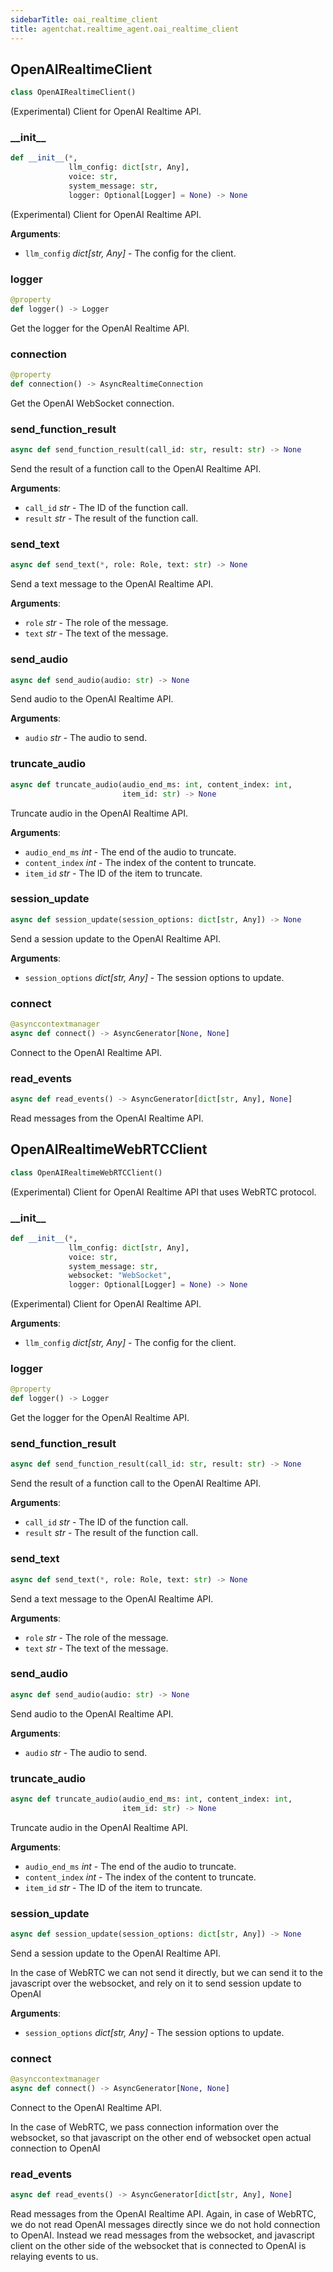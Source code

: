 ```yaml
---
sidebarTitle: oai_realtime_client
title: agentchat.realtime_agent.oai_realtime_client
---
```


## OpenAIRealtimeClient

```python
class OpenAIRealtimeClient()
```

(Experimental) Client for OpenAI Realtime API.

### \_\_init\_\_

```python
def __init__(*,
             llm_config: dict[str, Any],
             voice: str,
             system_message: str,
             logger: Optional[Logger] = None) -> None
```

(Experimental) Client for OpenAI Realtime API.

**Arguments**:

- `llm_config` _dict[str, Any]_ - The config for the client.

### logger

```python
@property
def logger() -> Logger
```

Get the logger for the OpenAI Realtime API.

### connection

```python
@property
def connection() -> AsyncRealtimeConnection
```

Get the OpenAI WebSocket connection.

### send\_function\_result

```python
async def send_function_result(call_id: str, result: str) -> None
```

Send the result of a function call to the OpenAI Realtime API.

**Arguments**:

- `call_id` _str_ - The ID of the function call.
- `result` _str_ - The result of the function call.

### send\_text

```python
async def send_text(*, role: Role, text: str) -> None
```

Send a text message to the OpenAI Realtime API.

**Arguments**:

- `role` _str_ - The role of the message.
- `text` _str_ - The text of the message.

### send\_audio

```python
async def send_audio(audio: str) -> None
```

Send audio to the OpenAI Realtime API.

**Arguments**:

- `audio` _str_ - The audio to send.

### truncate\_audio

```python
async def truncate_audio(audio_end_ms: int, content_index: int,
                         item_id: str) -> None
```

Truncate audio in the OpenAI Realtime API.

**Arguments**:

- `audio_end_ms` _int_ - The end of the audio to truncate.
- `content_index` _int_ - The index of the content to truncate.
- `item_id` _str_ - The ID of the item to truncate.

### session\_update

```python
async def session_update(session_options: dict[str, Any]) -> None
```

Send a session update to the OpenAI Realtime API.

**Arguments**:

- `session_options` _dict[str, Any]_ - The session options to update.

### connect

```python
@asynccontextmanager
async def connect() -> AsyncGenerator[None, None]
```

Connect to the OpenAI Realtime API.

### read\_events

```python
async def read_events() -> AsyncGenerator[dict[str, Any], None]
```

Read messages from the OpenAI Realtime API.

## OpenAIRealtimeWebRTCClient

```python
class OpenAIRealtimeWebRTCClient()
```

(Experimental) Client for OpenAI Realtime API that uses WebRTC protocol.

### \_\_init\_\_

```python
def __init__(*,
             llm_config: dict[str, Any],
             voice: str,
             system_message: str,
             websocket: "WebSocket",
             logger: Optional[Logger] = None) -> None
```

(Experimental) Client for OpenAI Realtime API.

**Arguments**:

- `llm_config` _dict[str, Any]_ - The config for the client.

### logger

```python
@property
def logger() -> Logger
```

Get the logger for the OpenAI Realtime API.

### send\_function\_result

```python
async def send_function_result(call_id: str, result: str) -> None
```

Send the result of a function call to the OpenAI Realtime API.

**Arguments**:

- `call_id` _str_ - The ID of the function call.
- `result` _str_ - The result of the function call.

### send\_text

```python
async def send_text(*, role: Role, text: str) -> None
```

Send a text message to the OpenAI Realtime API.

**Arguments**:

- `role` _str_ - The role of the message.
- `text` _str_ - The text of the message.

### send\_audio

```python
async def send_audio(audio: str) -> None
```

Send audio to the OpenAI Realtime API.

**Arguments**:

- `audio` _str_ - The audio to send.

### truncate\_audio

```python
async def truncate_audio(audio_end_ms: int, content_index: int,
                         item_id: str) -> None
```

Truncate audio in the OpenAI Realtime API.

**Arguments**:

- `audio_end_ms` _int_ - The end of the audio to truncate.
- `content_index` _int_ - The index of the content to truncate.
- `item_id` _str_ - The ID of the item to truncate.

### session\_update

```python
async def session_update(session_options: dict[str, Any]) -> None
```

Send a session update to the OpenAI Realtime API.

In the case of WebRTC we can not send it directly, but we can send it
to the javascript over the websocket, and rely on it to send session
update to OpenAI

**Arguments**:

- `session_options` _dict[str, Any]_ - The session options to update.

### connect

```python
@asynccontextmanager
async def connect() -> AsyncGenerator[None, None]
```

Connect to the OpenAI Realtime API.

In the case of WebRTC, we pass connection information over the
websocket, so that javascript on the other end of websocket open
actual connection to OpenAI

### read\_events

```python
async def read_events() -> AsyncGenerator[dict[str, Any], None]
```

Read messages from the OpenAI Realtime API.
Again, in case of WebRTC, we do not read OpenAI messages directly since we
do not hold connection to OpenAI. Instead we read messages from the websocket, and javascript
client on the other side of the websocket that is connected to OpenAI is relaying events to us.

